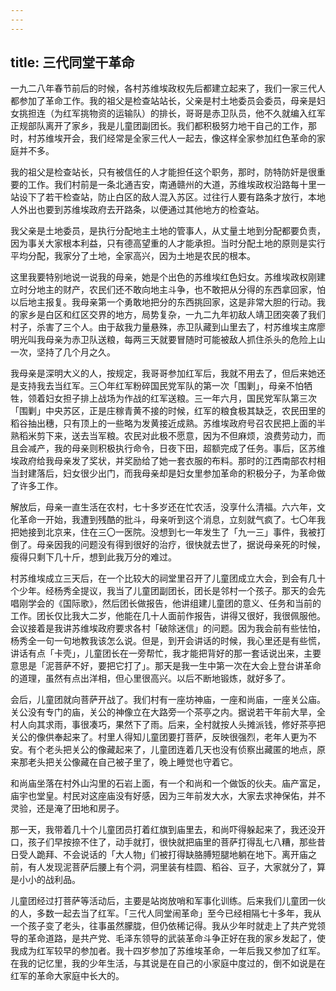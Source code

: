 ```yaml
---
---
---
```

title: 三代同堂干革命
---




一九二八年春节前后的时候，各村苏维埃政权先后都建立起来了，我们一家三代人都参加了革命工作。我的祖父是检查站站长，父亲是村土地委员会委员，母亲是妇女挑担连（为红军挑物资的运输队）的排长，哥哥是赤卫队员，他不久就编入红军正规部队离开了家乡，我是儿童团副团长。我们都积极努力地干自己的工作，那时，村苏维埃开会，我们经常是全家三代人一起去，像这样全家参加红色革命的家庭并不多。

我的祖父是检查站长，只有被信任的人才能担任这个职务，那时，防特防奸是很重要的工作。我们村前是一条北通吉安，南通赣州的大道，苏维埃政权沿路每十里一站设下了若干检查站，防止白区的敌人混入苏区。过往行人要有路条才放行，本地人外出也要到苏维埃政府去开路条，以便通过其他地方的检查站。

我父亲是土地委员，是执行分配地主土地的管事人，从丈量土地到分配都要负责，因为事关大家根本利益，只有德高望重的人才能承担。当时分配土地的原则是实行平均分配，我家分了土地，全家高兴，因为土地是农民的根本。

这里我要特别地说一说我的母亲，她是个出色的苏维埃红色妇女。苏维埃政权刚建立时分地主的财产，农民们还不敢向地主斗争，也不敢把从分得的东西拿回家，怕以后地主报复。我母亲第一个勇敢地把分的东西挑回家，这是非常大胆的行动。我的家乡是白区和红区交界的地方，局势复杂，一九二九年初敌人靖卫团突袭了我们村子，杀害了三个人。由于敌我力量悬殊，赤卫队藏到山里去了，村苏维埃主席廖明光叫我母亲为赤卫队送粮，每两三天就要冒随时可能被敌人抓住杀头的危险上山一次，坚持了几个月之久。

我母亲是深明大义的人，按规定，我哥哥参加红军后，我就不用去了，但后来她还是支持我去当红军。三〇年红军粉碎国民党军队的第一次「围剿」，母亲不怕牺牲，领着妇女担子排上战场为作战的红军送粮。三一年六月，国民党军队第三次「围剿」中央苏区，正是庄稼青黄不接的时候，红军的粮食极其缺乏，农民田里的稻谷抽出穗，只有顶上的一些略为发黄接近成熟。苏维埃政府号召农民把上面的半熟稻米剪下来，送去当军粮。农民对此极不愿意，因为不但麻烦，浪费劳动力，而且会减产，我的母亲则积极执行命令，日夜下田，超额完成了任务。事后，区苏维埃政府给我母亲发了奖状，并奖励给了她一套衣服的布料。那时的江西南部农村相当封建落后，妇女很少出门，而我母亲却是妇女里参加革命的积极分子，为革命做了许多工作。

解放后，母亲一直生活在农村，七十多岁还在忙农活，没享什么清福。六六年，文化革命一开始，我遭到残酷的批斗，母亲听到这个消息，立刻就气疯了。七〇年我把她接到北京来，住在三〇一医院。没想到七一年发生了「九一三」事件，我被打倒了。母亲因我的问题没有得到很好的治疗，很快就去世了，据说母亲死的时候，瘦得只剩下几十斤，想到此我万分的难过。

村苏维埃成立三天后，在一个比较大的祠堂里召开了儿童团成立大会，到会有几十个少年。经杨秀全提议，我当了儿童团副团长，团长是邻村一个孩子。那天的会先唱刚学会的《国际歌》，然后团长做报告，他讲组建儿童团的意义、任务和当前的工作。团长仅比我大二岁，他能在几十人面前作报告，讲得又很好，我很佩服他。会议接着是我讲苏维埃政府要求各村「破除迷信」的问题。因为我会前有些怯怕，杨秀全一句一句地教我该怎么说。但是，到开会讲话的时候，我心里还是有些慌，讲话有点「卡壳」，儿童团长在一旁帮忙，我才能把背好的那一套话说出来，主要意思是「泥菩萨不好，要把它打了」。那天是我一生中第一次在大会上登台讲革命的道理，虽然有点出洋相，但心里很高兴。以后不断地锻炼，就好多了。

会后，儿童团就向菩萨开战了。我们村有一座坊神庙，一座和尚庙，一座关公庙。关公没有专门的庙，关公的神像立在大路旁一个茶亭之内。据说若干年前大旱，全村人向其求雨，事很凑巧，果然下了雨。后来，全村就按人头摊派钱，修好茶亭把关公的像供奉起来了。村里人得知儿童团要打菩萨，反映很强烈，老年人更为不安。有个老头把关公的像藏起来了，儿童团连着几天也没有侦察出藏匿的地点，原来那老头把关公像藏在自己被子里了，晚上睡觉也守着它。

和尚庙坐落在村外山沟里的石岩上面，有一个和尚和一个做饭的伙夫。庙产富足，庙宇也堂皇。村民对这座庙没有好感，因为三年前发大水，大家去求神保佑，并不灵验，还是淹了田地和房子。

那一天，我带着几十个儿童团员打着红旗到庙里去，和尚吓得躲起来了，我还没开口，孩子们早按捺不住了，动手就打，很快就把庙里的菩萨打得乱七八糟，那些昔日受人跪拜、不会说话的「大人物」们被打得缺胳膊短腿地躺在地下。离开庙之前，有人发现泥菩萨后腰上有个洞，洞里装有桂圆、稻谷、豆子，大家就分了，算是小小的战利品。

儿童团经过打菩萨等活动后，主要是站岗放哨和军事化训练。后来我们儿童团一伙的人，多数一起去当了红军。「三代人同堂闹革命」至今已经相隔七十多年，我从一个孩子变了老头，往事虽然朦胧，但仍依稀记得。我从少年时就走上了共产党领导的革命道路，是共产党、毛泽东领导的武装革命斗争正好在我的家乡发起了，使我成为红军较早的参加者。我十四岁参加了苏维埃革命，一年后我又参加了红军。在我的记忆里，我的少年生活，与其说是在自己的小家庭中度过的，倒不如说是在红军的革命大家庭中长大的。